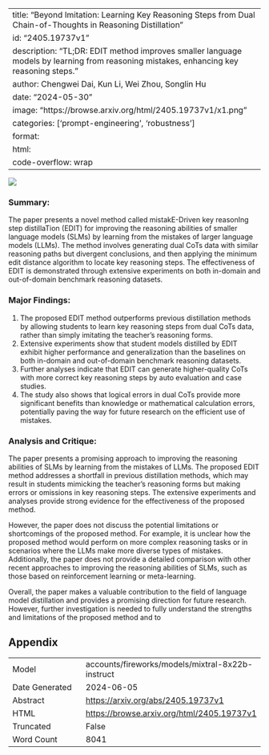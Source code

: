 
---
title: "Beyond Imitation: Learning Key Reasoning Steps from Dual Chain-of-Thoughts in Reasoning Distillation"
id: "2405.19737v1"
description: "TL;DR: EDIT method improves smaller language models by learning from reasoning mistakes, enhancing key reasoning steps."
author: Chengwei Dai, Kun Li, Wei Zhou, Songlin Hu
date: "2024-05-30"
image: "https://browse.arxiv.org/html/2405.19737v1/x1.png"
categories: ['prompt-engineering', 'robustness']
format:
  html:
    code-overflow: wrap
---

![](https://browse.arxiv.org/html/2405.19737v1/x1.png)

### Summary:

The paper presents a novel method called mistakE-Driven key reasonIng step distillaTion (EDIT) for improving the reasoning abilities of smaller language models (SLMs) by learning from the mistakes of larger language models (LLMs). The method involves generating dual CoTs data with similar reasoning paths but divergent conclusions, and then applying the minimum edit distance algorithm to locate key reasoning steps. The effectiveness of EDIT is demonstrated through extensive experiments on both in-domain and out-of-domain benchmark reasoning datasets.

### Major Findings:

1. The proposed EDIT method outperforms previous distillation methods by allowing students to learn key reasoning steps from dual CoTs data, rather than simply imitating the teacher's reasoning forms.
2. Extensive experiments show that student models distilled by EDIT exhibit higher performance and generalization than the baselines on both in-domain and out-of-domain benchmark reasoning datasets.
3. Further analyses indicate that EDIT can generate higher-quality CoTs with more correct key reasoning steps by auto evaluation and case studies.
4. The study also shows that logical errors in dual CoTs provide more significant benefits than knowledge or mathematical calculation errors, potentially paving the way for future research on the efficient use of mistakes.

### Analysis and Critique:

The paper presents a promising approach to improving the reasoning abilities of SLMs by learning from the mistakes of LLMs. The proposed EDIT method addresses a shortfall in previous distillation methods, which may result in students mimicking the teacher's reasoning forms but making errors or omissions in key reasoning steps. The extensive experiments and analyses provide strong evidence for the effectiveness of the proposed method.

However, the paper does not discuss the potential limitations or shortcomings of the proposed method. For example, it is unclear how the proposed method would perform on more complex reasoning tasks or in scenarios where the LLMs make more diverse types of mistakes. Additionally, the paper does not provide a detailed comparison with other recent approaches to improving the reasoning abilities of SLMs, such as those based on reinforcement learning or meta-learning.

Overall, the paper makes a valuable contribution to the field of language model distillation and provides a promising direction for future research. However, further investigation is needed to fully understand the strengths and limitations of the proposed method and to

## Appendix

|          |          |
|----------|----------|
| Model     | accounts/fireworks/models/mixtral-8x22b-instruct       |
| Date Generated     | 2024-06-05       |
| Abstract | [https://arxiv.org/abs/2405.19737v1](https://arxiv.org/abs/2405.19737v1)        |
| HTML     | [https://browse.arxiv.org/html/2405.19737v1](https://browse.arxiv.org/html/2405.19737v1)       |
| Truncated       | False       |
| Word Count       | 8041       |